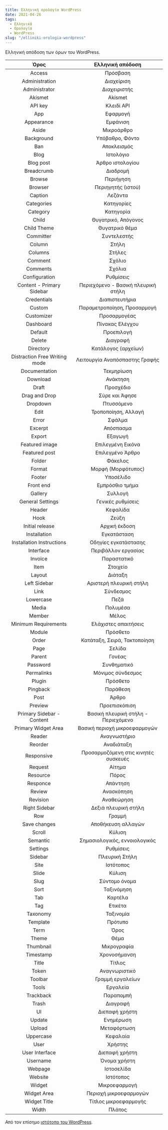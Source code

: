 ```yaml
---
title: Ελληνική ορολογία WordPress
date: 2021-04-26
tags: 
  - Ελληνικά 
  - Ορολογία
  - WordPress
slug: "/elliniki-orologia-wordpress"
---
```


Ελληνική απόδοση των όρων του WordPress.

|Όρος|Ελληνική απόδοση|
|:--:|:--------------:|
|Access|Πρόσβαση|
|Αdministration|Διαχείριση|
|Αdministrator|Διαχειριστής|
|Akismet|Akismet|
|API key|Κλειδί API|
|App|Εφαρμογή|
|Appearance|Εμφάνιση|
|Aside| Μικροάρθρο|
|Background|Υπόβαθρο, Φόντο|
|Ban|Αποκλεισμός|
|Blog|Ιστολόγιο|
|Blog post|Άρθρο ιστολογίου|
|Breadcrumb|Διαδρομή|
|Browse|Περιήγηση|
|Browser|Περιηγητής (ιστού)|
|Caption|Λεζάντα|
|Categories|Κατηγορίες|
|Category|Κατηγορία|
|Child|Θυγατρικό, Απόγονος|
|Child Theme|Θυγατρικό θέμα|
|Committer|Συντελεστής|
|Column|Στήλη|
|Columns|Στήλες|
|Comment|Σχόλιο|
|Comments|Σχόλια|
|Configuration|Ρυθμίσεις|
|Content - Primary Sidebar|Περιεχόμενο - Βασική πλευρική στήλη|
|Credentials|Διαπιστευτήρια|
|Custom|Παραμετροποίηση, Προσαρμογή|
|Customizer|Προσαρμογέας|
|Dashboard|Πίνακας Ελέγχου|
|Default|Προεπιλογή|
|Delete|Διαγραφή|
|Directory|Κατάλογος (αρχείων)|
|Distraction Free Writing mode|Λειτουργία Αναπόσπαστης Γραφής|
|Documentation|Τεκμηρίωση|
|Download|Ανάκτηση|
|Draft|Προσχέδιο|
|Drag and Drop|Σύρε και Άφησε|
|Dropdown|Πτυσσόμενο|
|Edit|Τροποποίηση, Αλλαγή|
|Error|Σφάλμα|
|Excerpt| Απόσπασμα|
|Export|Εξαγωγή|
|Featured image|Επιλεγμένη Εικόνα|
|Featured post|Επιλεγμένο Άρθρο|
|Folder|Φάκελος|
|Format|Μορφή (Μορφότυπος)|
|Footer|Υποσέλιδο|
|Front end|Εμπρόσθιο τμήμα|
|Gallery|Συλλογή|
|General Settings|Γενικές ρυθμίσεις|
|Header|Κεφαλίδα|
|Hook|Ζεύξη|
|Initial release|Αρχική έκδοση|
|Installation|Εγκατάσταση|
|Installation Instructions|Οδηγίες εγκατάστασης|
|Interface|Περιβάλλον εργασίας|
|Invoice|Παραστατικό|
|Item|Στοιχείο|
|Layout|Διάταξη|
|Left Sidebar|Αριστερή πλευρική στήλη|
|Link|Σύνδεσμος|
|Lowercase|Πεζά|
|Media|Πολυμέσα|
|Member|Μέλος|
|Minimum Requirements|Ελάχιστες απαιτήσεις|
|Module|Πρόσθετο|
|Order|Κατάταξη, Σειρά, Τακτοποίηση|
|Page|Σελίδα|
|Parent|Γονέας|
|Password|Συνθηματικό|
|Permalinks|Μόνιμος σύνδεσμος|
|Plugin|Πρόσθετο|
|Pingback|Παράθεση|
|Post|Άρθρο|
|Preview|Προεπισκόπιση|
|Primary Sidebar - Content|Βασική πλευρική στήλη - Περιεχόμενο|
|Primary Widget Area|Βασική περιοχή μικροεφαρμογών|
|Reader|Αναγνωστήριο|
|Reorder|Αναδιάταξη|
|Responsive|Προσαρμοζόμενη στις κινητές συσκευές|
|Request|Αίτημα|
|Resource|Πόρος|
|Responce|Απάντηση|
|Review|Ανασκόπηση|
|Revision|Αναθεώρηση|
|Right Sidebar|Δεξιά πλευρική στήλη|
|Row|Γραμμή|
|Save changes|Αποθήκευση αλλαγών|
|Scroll|Κύλιση|
|Semantic|Σημασιολογικός, εννοιολογικός|
|Settings|Ρυθμίσεις|
|Sidebar|Πλευρική Στήλη|
|Site|Ιστότοπος|
|Slide| Κύλιση|
|Slug|Σύντομο όνομα|
|Sort|Ταξινόμηση|
|Tab|Καρτέλα|
|Tag|Ετικέτα|
|Taxonomy|Ταξινομία|
|Template|Πρότυπο|
|Term|Όρος|
|Theme|Θέμα|
|Thumbnail|Μικρογραφία|
|Timestamp|Χρονοσήμανση|
|Title|Τίτλος|
|Token|Αναγνωριστικό|
|Toolbar|Γραμμή εργαλείων|
|Tools|Εργαλεία|
|Trackback|Παραπομπή|
|Trash|Διαγραφή|
|UI|Διεπαφή χρήστη|
|Update|Ενημέρωση|
|Upload|Μεταφόρτωση|
|Uppercase|Κεφαλαία|
|User|Χρήστης|
|User Interface|Διεπαφή χρήστη|
|Username|Όνομα χρήστη|
|Webpage|Ιστοσελίδα|
|Website|Ιστότοπος|
|Widget|Μικροεφαρμογή|
|Widget Area|Περιοχή μικροεφαρμογών|
|Widget Title|Τίτλος μικροεφαρμογής|
|Width|Πλάτος|

Από τον επίσημο [ιστότοπο του WordPress](https://translate.wordpress.org).
